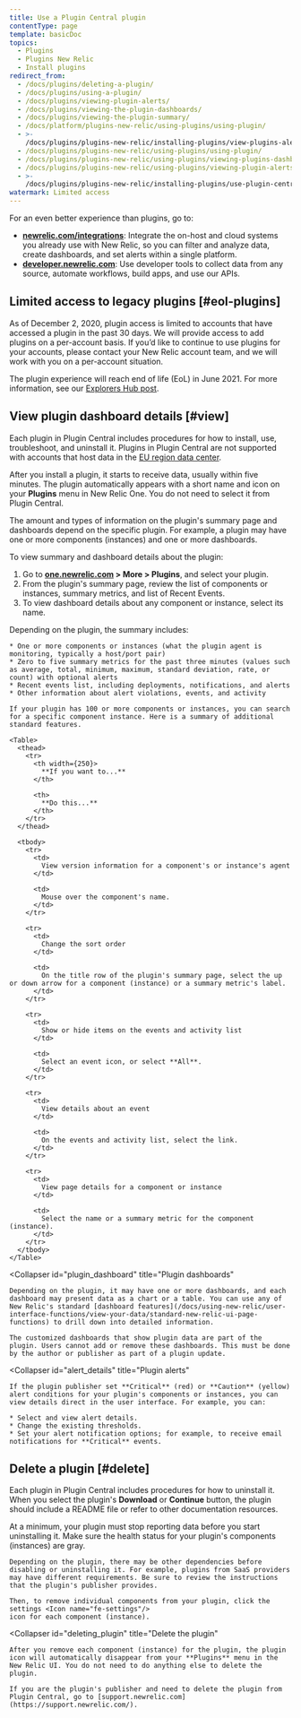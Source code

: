 ```yaml
---
title: Use a Plugin Central plugin
contentType: page
template: basicDoc
topics:
  - Plugins
  - Plugins New Relic
  - Install plugins
redirect_from:
  - /docs/plugins/deleting-a-plugin/
  - /docs/plugins/using-a-plugin/
  - /docs/plugins/viewing-plugin-alerts/
  - /docs/plugins/viewing-the-plugin-dashboards/
  - /docs/plugins/viewing-the-plugin-summary/
  - /docs/platform/plugins-new-relic/using-plugins/using-plugin/
  - >-
    /docs/plugins/plugins-new-relic/installing-plugins/view-plugins-alert-policies-conditions/
  - /docs/plugins/plugins-new-relic/using-plugins/using-plugin/
  - /docs/plugins/plugins-new-relic/using-plugins/viewing-plugins-dashboards/
  - /docs/plugins/plugins-new-relic/using-plugins/viewing-plugin-alerts/
  - >-
    /docs/plugins/plugins-new-relic/installing-plugins/use-plugin-central-plugin/
watermark: Limited access
---
```


<Callout variant="important">
  For an even better experience than plugins, go to:

  * **[newrelic.com/integrations](https://newrelic.com/integrations)**: Integrate the on-host and cloud systems you already use with New Relic, so you can filter and analyze data, create dashboards, and set alerts within a single platform.
  * **[developer.newrelic.com](https://developer.newrelic.com)**: Use developer tools to collect data from any source, automate workflows, build apps, and use our APIs.
</Callout>

## Limited access to legacy plugins [#eol-plugins]

As of December 2, 2020, plugin access is limited to accounts that have accessed a plugin in the past 30 days. We will provide access to add plugins on a per-account basis. If you’d like to continue to use plugins for your accounts, please contact your New Relic account team, and we will work with you on a per-account situation.

The plugin experience will reach end of life (EoL) in June 2021. For more information, see our [Explorers Hub post](https://discuss.newrelic.com/t/first-notice-limiting-access-to-new-relic-plugins/121832).

## View plugin dashboard details [#view]

Each plugin in Plugin Central includes procedures for how to install, use, troubleshoot, and uninstall it. Plugins in Plugin Central are not supported with accounts that host data in the [EU region data center](/docs/using-new-relic/welcome-new-relic/get-started/our-eu-us-region-data-centers).

After you install a plugin, it starts to receive data, usually within five minutes. The plugin automatically appears with a short name and icon on your **Plugins** menu in New Relic One. You do not need to select it from Plugin Central.

The amount and types of information on the plugin's summary page and dashboards depend on the specific plugin. For example, a plugin may have one or more components (instances) and one or more dashboards.

To view summary and dashboard details about the plugin:

1. Go to **[one.newrelic.com](https://one.newrelic.com) > More > Plugins**, and select your plugin.
2. From the plugin's summary page, review the list of components or instances, summary metrics, and list of Recent Events.
3. To view dashboard details about any component or instance, select its name.

<CollapserGroup>
  <Collapser
    id="plugin_summary"
    title="Plugin summary"
  >
    Depending on the plugin, the summary includes:

    * One or more components or instances (what the plugin agent is monitoring, typically a host/port pair)
    * Zero to five summary metrics for the past three minutes (values such as average, total, minimum, maximum, standard deviation, rate, or count) with optional alerts
    * Recent events list, including deployments, notifications, and alerts
    * Other information about alert violations, events, and activity

    If your plugin has 100 or more components or instances, you can search for a specific component instance. Here is a summary of additional standard features.

    <Table>
      <thead>
        <tr>
          <th width={250}>
            **If you want to...**
          </th>

          <th>
            **Do this...**
          </th>
        </tr>
      </thead>

      <tbody>
        <tr>
          <td>
            View version information for a component's or instance's agent
          </td>

          <td>
            Mouse over the component's name.
          </td>
        </tr>

        <tr>
          <td>
            Change the sort order
          </td>

          <td>
            On the title row of the plugin's summary page, select the up or down arrow for a component (instance) or a summary metric's label.
          </td>
        </tr>

        <tr>
          <td>
            Show or hide items on the events and activity list
          </td>

          <td>
            Select an event icon, or select **All**.
          </td>
        </tr>

        <tr>
          <td>
            View details about an event
          </td>

          <td>
            On the events and activity list, select the link.
          </td>
        </tr>

        <tr>
          <td>
            View page details for a component or instance
          </td>

          <td>
            Select the name or a summary metric for the component (instance).
          </td>
        </tr>
      </tbody>
    </Table>
  </Collapser>

  <Collapser
    id="plugin_dashboard"
    title="Plugin dashboards"
  >
    Depending on the plugin, it may have one or more dashboards, and each dashboard may present data as a chart or a table. You can use any of New Relic's standard [dashboard features](/docs/using-new-relic/user-interface-functions/view-your-data/standard-new-relic-ui-page-functions) to drill down into detailed information.

    The customized dashboards that show plugin data are part of the plugin. Users cannot add or remove these dashboards. This must be done by the author or publisher as part of a plugin update.
  </Collapser>

  <Collapser
    id="alert_details"
    title="Plugin alerts"
  >
    If the plugin publisher set **Critical** (red) or **Caution** (yellow) alert conditions for your plugin's components or instances, you can view details direct in the user interface. For example, you can:

    * Select and view alert details.
    * Change the existing thresholds.
    * Set your alert notification options; for example, to receive email notifications for **Critical** events.
  </Collapser>
</CollapserGroup>

## Delete a plugin [#delete]

Each plugin in Plugin Central includes procedures for how to uninstall it. When you select the plugin's **Download** or **Continue** button, the plugin should include a README file or refer to other documentation resources.

<CollapserGroup>
  <Collapser
    id="removing_components"
    title="Remove plugin components (instances)"
  >
    At a minimum, your plugin must stop reporting data before you start uninstalling it. Make sure the health status for your plugin's components (instances) are gray.

    Depending on the plugin, there may be other dependencies before disabling or uninstalling it. For example, plugins from SaaS providers may have different requirements. Be sure to review the instructions that the plugin's publisher provides.

    Then, to remove individual components from your plugin, click the settings <Icon name="fe-settings"/>
    icon for each component (instance).
  </Collapser>

  <Collapser
    id="deleting_plugin"
    title="Delete the plugin"
  >
    After you remove each component (instance) for the plugin, the plugin icon will automatically disappear from your **Plugins** menu in the New Relic UI. You do not need to do anything else to delete the plugin.

    If you are the plugin's publisher and need to delete the plugin from Plugin Central, go to [support.newrelic.com](https://support.newrelic.com/).
  </Collapser>
</CollapserGroup>
